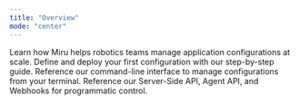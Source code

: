 ```yaml
---
title: "Overview"
mode: "center"
---
```


<Columns cols={2}>
    <Card
        title="Introduction"
        icon="book-open"
        href="/docs/home/basics/intro"
    >
        Learn how Miru helps robotics teams manage application configurations at scale.
    </Card>
    <Card
        title="Getting Started"
        icon="rocket"
        href="/docs/home/basics/getting-started/overview"
    >
        Define and deploy your first configuration with our step-by-step guide.
    </Card>
</Columns>
<Columns cols={2}>
    <Card
        title="CLI Reference"
        icon="terminal"
        href="/docs/cli-reference/install"
    >
        Reference our command-line interface to manage configurations from your terminal.
    </Card>
    <Card
        title="API Reference"
        icon="server"
        href="/docs/api-reference/server-side/intro"
    >
        Reference our Server-Side API, Agent API, and Webhooks for programmatic control.
    </Card>
</Columns>
